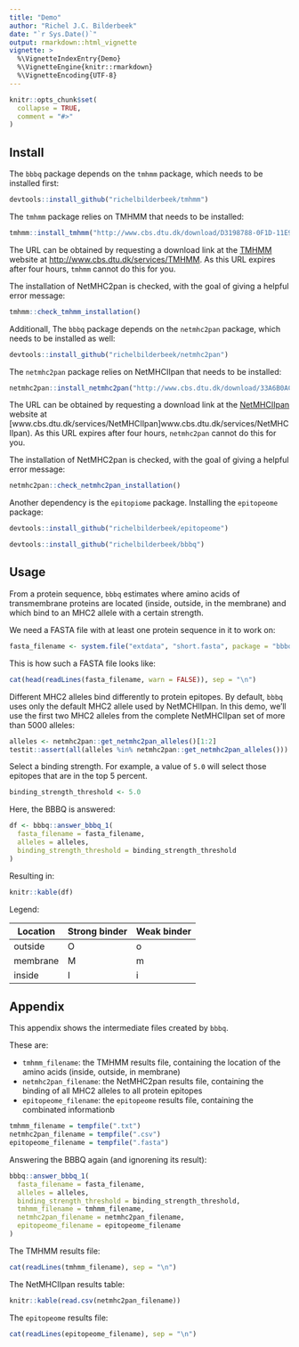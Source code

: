 ```yaml
---
title: "Demo"
author: "Richel J.C. Bilderbeek"
date: "`r Sys.Date()`"
output: rmarkdown::html_vignette
vignette: >
  %\VignetteIndexEntry{Demo}
  %\VignetteEngine{knitr::rmarkdown}
  %\VignetteEncoding{UTF-8}
---
```


```r
knitr::opts_chunk$set(
  collapse = TRUE,
  comment = "#>"
)
```

## Install

The `bbbq` package depends on the `tmhmm` package, which needs
to be installed first:

```r
devtools::install_github("richelbilderbeek/tmhmm")
```

The `tmhmm` package relies on TMHMM that needs to be installed:

```r
tmhmm::install_tmhmm("http://www.cbs.dtu.dk/download/D3198788-0F1D-11E9-883C-84B3B9CD16B5/")
```

The URL can be obtained by requesting a download link at 
the [TMHMM](http://www.cbs.dtu.dk/services/TMHMM) website 
at [http://www.cbs.dtu.dk/services/TMHMM](http://www.cbs.dtu.dk/services/TMHMM).
As this URL expires after four hours, `tmhmm` cannot do this for you.

The installation of NetMHC2pan is checked, with the goal of giving
a helpful error message:

```r
tmhmm::check_tmhmm_installation()
```

Additionall, The `bbbq` package depends on the `netmhc2pan` package, which needs
to be installed as well:

```r
devtools::install_github("richelbilderbeek/netmhc2pan")
```

The `netmhc2pan` package relies on NetMHCIIpan that needs to be installed:

```r
netmhc2pan::install_netmhc2pan("http://www.cbs.dtu.dk/download/33A6B0AC-0F2E-11E9-B4D1-8ABCB9CD16B5/")
```

The URL can be obtained by requesting a download link at
the [NetMHCIIpan](www.cbs.dtu.dk/services/NetMHCIIpan) website 
at [www.cbs.dtu.dk/services/NetMHCIIpan]www.cbs.dtu.dk/services/NetMHCIIpan).
As this URL expires after four hours, `netmhc2pan` cannot do this for you.

The installation of NetMHC2pan is checked, with the goal of giving
a helpful error message:

```r
netmhc2pan::check_netmhc2pan_installation()
```

Another dependency is the `epitopiome` package.
Installing the `epitopeome` package:

```r
devtools::install_github("richelbilderbeek/epitopeome")
```

```r
devtools::install_github("richelbilderbeek/bbbq")
```

## Usage

From a protein sequence, `bbbq` estimates where amino acids of transmembrane proteins 
are located (inside, outside, in the membrane) and which bind to an MHC2
allele with a certain strength.

We need a FASTA file with at least one protein sequence in it to work on:

```r
fasta_filename <- system.file("extdata", "short.fasta", package = "bbbq")
```

This is how such a FASTA file looks like:

```r
cat(head(readLines(fasta_filename, warn = FALSE)), sep = "\n")
```

Different MHC2 alleles bind differently to protein epitopes. 
By default, `bbbq` uses only the default MHC2 allele used by NetMCHIIpan.
In this demo, we'll use the first two MHC2 alleles from the complete
NetMHCIIpan set of more than 5000 alleles:

```r
alleles <- netmhc2pan::get_netmhc2pan_alleles()[1:2]
testit::assert(all(alleles %in% netmhc2pan::get_netmhc2pan_alleles()))
```

Select a binding strength. For example, a value of `5.0` will select
those epitopes that are in the top 5 percent.

```r
binding_strength_threshold <- 5.0
```

Here, the BBBQ is answered:

```r
df <- bbbq::answer_bbbq_1(
  fasta_filename = fasta_filename,
  alleles = alleles,
  binding_strength_threshold = binding_strength_threshold
)
```

Resulting in:

```r
knitr::kable(df)
```

Legend:

Location|Strong binder|Weak binder
---|---|---
outside|O|o
membrane|M|m
inside|I|i

## Appendix

This appendix shows the intermediate files created by `bbbq`.

These are:

 * `tmhmm_filename`: the TMHMM results file, containing the location of the
   amino acids (inside, outside, in membrane)
 * `netmhc2pan_filename`: the NetMHC2pan results file, containing the
   binding of all MHC2 alleles to all protein epitopes
 * `epitopeome_filename`: the `epitopeome` results file, containing the
   combinated informationb

```r
tmhmm_filename = tempfile(".txt")
netmhc2pan_filename = tempfile(".csv")
epitopeome_filename = tempfile(".fasta")
```

Answering the BBBQ again (and ignorening its result):

```r
bbbq::answer_bbbq_1(
  fasta_filename = fasta_filename,
  alleles = alleles,
  binding_strength_threshold = binding_strength_threshold,
  tmhmm_filename = tmhmm_filename,
  netmhc2pan_filename = netmhc2pan_filename,
  epitopeome_filename = epitopeome_filename
)
```

The TMHMM results file:

```r
cat(readLines(tmhmm_filename), sep = "\n")
```

The NetMHCIIpan results table:

```r
knitr::kable(read.csv(netmhc2pan_filename))
```

The `epitopeome` results file:

```r
cat(readLines(epitopeome_filename), sep = "\n")
```
